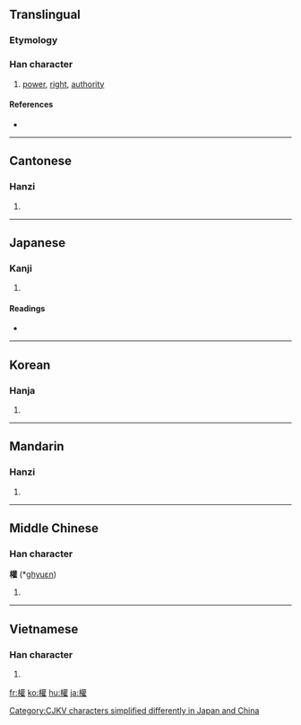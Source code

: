 {{also|权|権}}
==Translingual==

===Etymology===
{{Han compound|木|雚|c1=s|c2=p|ls=psc}}

===Han character===
{{Han char|rn=75|rad=木|as=18|sn=22|four=4491<sub>4</sub>|canj=木廿口土 (DTRG)}}

# [[power]], [[right]], [[authority]]

====References====
* {{Han ref|kx=0563.190|dkj=15926|dj=0951.320|hdz=21319.060|uh=6B0A|ud=27402|bh=C576|bd=50550}}

----

==Cantonese==

===Hanzi===
{{yue-hanzi|jyut=|y=kyun4}}

# {{defn|Cantonese|sort=木18}}

----

==Japanese==

===Kanji===
{{ja-kanji|grade=|rs=木18}}

# {{defn|Japanese}}

====Readings====
* {{ja-readings|on=[[けん]] (ken), [[ごん]] (gon)|kun=[[おもり]] (omori), [[はかる]] (hakaru), [[かり]] (kari)}}

----

==Korean==

===Hanja===
{{ko-hanja|hangeul=권|eumhun=권세|rv=gwon|mr=kwŏn|y=kwen}}

# {{defn|Korean|sort=木18}}

----

==Mandarin==

===Hanzi===
{{cmn-hanzi|sim=权|pin=[[quán]] ([[quan2]])|wg=ch'üan<sup>2</sup>}}

# {{defn|Mandarin|sort=木18}}

----

==Middle Chinese==

===Han character===
'''權''' (*[[ghyuɛn]])<!--asterisk indicates that this is a reconstructed pronunciation-->

# {{defn|Middle Chinese|sort=木18}}

----

==Vietnamese==

===Han character===
{{vi-hantu|[[quyền]], [[quàn]]|rs=木18}}

# {{defn|Vietnamese|sort=木18}}

[[Category:CJKV characters simplified differently in Japan and China]]

[[fr:權]]
[[ko:權]]
[[hu:權]]
[[ja:權]]